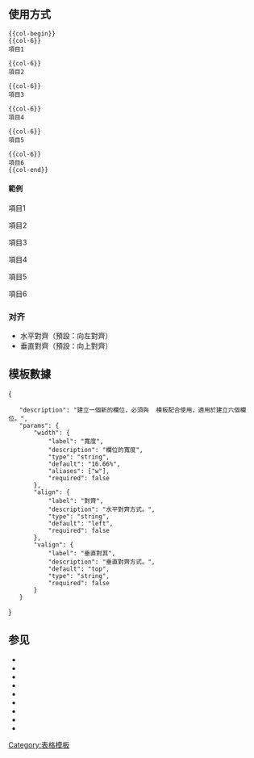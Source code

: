<includeonly><!-- 在這裡加入模板的保護標識 --></includeonly><noinclude>{{Documentation subpage}}</noinclude>
<!-- 在本行下編輯模板說明 -->
==使用方式==
<pre>
{{col-begin}}
{{col-6}}
項目1

{{col-6}}
項目2

{{col-6}}
項目3

{{col-6}}
項目4

{{col-6}}
項目5

{{col-6}}
項目6
{{col-end}}
</pre>

====範例====
{{col-begin}}
{{col-6}}
項目1

{{col-6}}
項目2

{{col-6}}
項目3

{{col-6}}
項目4

{{col-6}}
項目5

{{col-6}}
項目6
{{col-end}}

===对齐===
* 水平對齊（預設：向左對齊）
* 垂直對齊（預設：向上對齊）

==模板數據==
{{TemplateDataHeader}}
<templatedata>
{
    "description": "建立一個新的欄位，必須與 {{col-begin}} 模板配合使用，適用於建立六個欄位。",
    "params": {
        "width": {
            "label": "寬度",
            "description": "欄位的寬度",
            "type": "string",
            "default": "16.66%",
            "aliases": ["w"],
            "required": false
        },
        "align": {
            "label": "對齊",
            "description": "水平對齊方式。",
            "type": "string",
            "default": "left",
            "required": false
        },
        "valign": {
            "label": "垂直對其",
            "description": "垂直對齊方式。",
            "default": "top",
            "type": "string",
            "required": false
        }
    }
}
</templatedata>

==参见==
* {{tl|Col-begin}}
* {{tl|Col-break}}
* {{tl|Col-2}}
* {{tl|Col-3}}
* {{tl|Col-4}}
* {{tl|Col-5}}
* {{tl|Col-6}}
* {{tl|Col-x}}
* {{tl|Col-end}}

<includeonly>
<!-- 本行下加入模板的分類 -->
[[Category:表格模板]]

</includeonly>